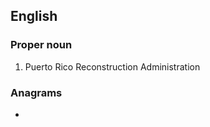 
==English==

===Proper noun===

{{head|en|proper noun}}

# {{lb|en|US}} Puerto Rico Reconstruction Administration

===Anagrams===
* {{l|en|parr}}